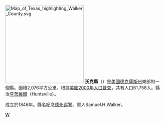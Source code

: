 {{noteTA
|T=zh-hans:沃克县 (得克萨斯州);zh-hk:沃克縣 (德克薩斯州);zh-tw:沃克郡 (德克薩斯州);
}}

{{Otheruses|沃克縣|subject=美國德克薩斯州的一個縣|other=同名的縣}}
[[File:Map_of_Texas_highlighting_Walker_County.svg|250px]]
'''沃克縣'''（{{lang-en|Walker County}}）是[[美國|美國]][[德克薩斯州|德克薩斯州]]東部的一個縣。面積2,076平方公里。根據[[美國2000年人口普查|美國2000年人口普查]]，共有人口61,758人。縣治[[亨茨維爾_(德克薩斯州)|亨茨維爾]]（Huntsville）。

成立於1846年。縣名紀念[[德州巡警|德州巡警]]、軍人Samuel.H.Walker。
{{德克萨斯州}}
{{texas-stub}}

[[Category:得克萨斯州行政区划|W]]